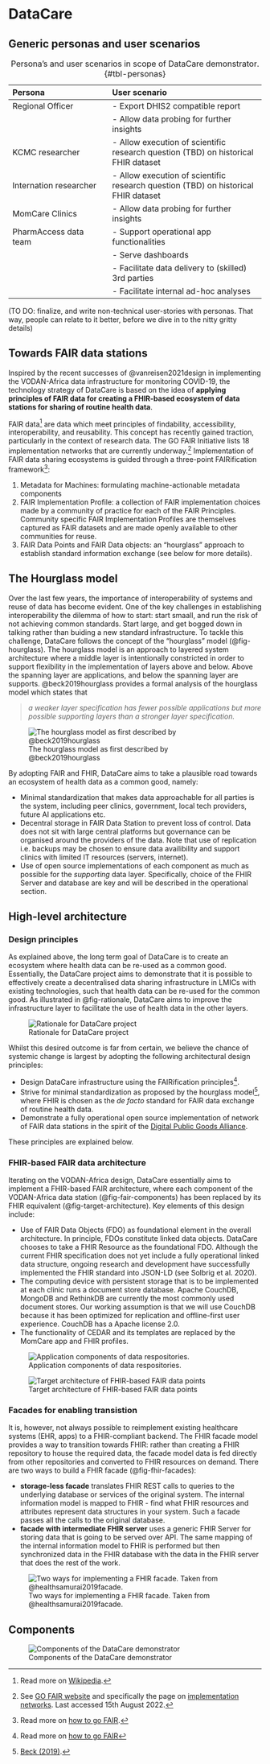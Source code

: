 # DataCare

## Generic personas and user scenarios

| Persona | User scenario |
|:--------|:-------------|
| Regional Officer | - Export DHIS2 compatible report |
|                  | - Allow data probing for further insights |
| KCMC researcher  | - Allow execution of scientific research question (TBD) on historical FHIR dataset |
| Internation researcher | - Allow execution of scientific research question (TBD) on historical FHIR dataset |
| MomCare Clinics | - Allow data probing for further insights |
| PharmAccess data team | - Support operational app functionalities |
|                       | - Serve dashboards |
|                       | - Facilitate data delivery to (skilled) 3rd parties |
|                       | - Facilitate internal ad-hoc analyses |

: Persona's and user scenarios in scope of DataCare demonstrator. {#tbl-personas}

(TO DO: finalize, and write non-technical user-stories with personas. That way, people can relate to it better, before we dive in to the nitty gritty details)

## Towards FAIR data stations

Inspired by the recent successes of @vanreisen2021design in implementing the VODAN-Africa data infrastructure for monitoring COVID-19, the technology strategy of DataCare is based on the idea of __applying principles of FAIR data for creating a FHIR-based ecosystem of data stations for sharing of routine health data__.

FAIR data^[Read more on [Wikipedia](https://en.wikipedia.org/wiki/FAIR_data).] are data which meet principles of findability, accessibility, interoperability, and reusability. This concept has recently gained traction, particularly in the context of research data. The GO FAIR Initiative lists 18 implementation networks that are currently underway.^[See [GO FAIR website](https://www.go-fair.org) and specifically the page on [implementation networks](https://www.go-fair.org/implementation-networks/overview/). Last accessed 15th August 2022.] Implementation of FAIR data sharing ecosystems is guided through a three-point FAIRification framework^[Read more on [how to go FAIR](https://www.go-fair.org/how-to-go-fair/).]:

1. Metadata for Machines: formulating machine-actionable metadata components
2. FAIR Implementation Profile: a collection of FAIR implementation choices made by a community of practice for each of the FAIR Principles. Community specific FAIR Implementation Profiles are themselves captured as FAIR datasets and are made openly available to other communities for reuse.
3. FAIR Data Points and FAIR Data objects: an "hourglass" approach to establish standard information exchange (see below for more details).

## The Hourglass model

Over the last few years, the importance of interoperability of systems and reuse of data has become evident. One of the key challenges in establishing interoperability the dilemma of how to start: start smaall, and run the risk of not achieving common standards. Start large, and get bogged down in talking rather than buiding a new standard infrastructure. To tackle this challenge, DataCare follows the concept of the "hourglass" model (@fig-hourglass). The hourglass model is an approach to layered system architecture where a middle layer is intentionally constricted in order to support flexibility in the implementation of layers above and below. Above the spanning layer are applications, and below the spanning layer are supports. @beck2019hourglass provides a formal analysis of the hourglass model which states that

> _a weaker layer specification has fewer possible applications but more possible supporting layers than a stronger layer specification._

![The hourglass model as first described by @beck2019hourglass](./images/go-fair-hourglass.png){#fig-hourglass}

By adopting FAIR and FHIR, DataCare aims to take a plausible road towards an ecosystem of health data as a common good, namely:

- Minimal standardization that makes data approachable for all parties is the system, including peer clinics, government, local tech providers, future AI applications etc.
- Decentral storage in FAIR Data Station to prevent loss of control. Data does not sit with large central platforms but governance can be organised around the providers of the data. Note that use of replication i.e. backups may be chosen to ensure data availibility and support clinics with limited IT resources (servers, internet).
- Use of open source implementations of each component as much as possible for the _supporting_ data layer. Specifically, choice of the FHIR Server and database are key and will be described in the operational section. 

## High-level architecture

### Design principles

As explained above, the long term goal of DataCare is to create an ecosystem where health data can be re-used as a common good. Essentially, the DataCare project aims to demonstrate that it is possible to effectively create a decentralised data sharing infrastructure in LMICs with existing technologies, such that health data can be re-used for the common good. As illustrated in @fig-rationale, DataCare aims to improve the infrastructure layer to facilitate the use of health data in the other layers.

![Rationale for DataCare project](./images/rationale.png){#fig-rationale}

Whilst this desired outcome is far from certain, we believe the chance of systemic change is largest by adopting the following architectural design principles:

- Design DataCare infrastructure using the FAIRification principles^[Read more on [how to go FAIR](https://www.go-fair.org/how-to-go-fair/)].
- Strive for minimal standardization as proposed by the hourglass model^[[Beck (2019)](https://cacm.acm.org/magazines/2019/7/237714-on-the-hourglass-model/fulltext).], where FHIR is chosen as the _de facto_ standard for FAIR data exchange of routine health data.
- Demonstrate a fully operational open source implementation of network of FAIR data stations in the spirit of the [Digital Public Goods Alliance](https://digitalpublicgoods.net/). 

These principles are explained below.


### FHIR-based FAIR data architecture

Iterating on the VODAN-Africa design, DataCare essentially aims to implement a FHIR-based FAIR architecture, where each component of the VODAN-Africa data station (@fig-fair-components) has been replaced by its FHIR equivalent (@fig-target-architecture). Key elements of this design include:

- Use of FAIR Data Objects (FDO) as foundational element in the overall architecture. In principle, FDOs constitute linked data objects. DataCare chooses to take a FHIR Resource as the foundational FDO. Although the current FHIR specification does not yet include a fully operational linked data structure, ongoing research and development have successfully implemented the FHIR standard into JSON-LD (see Solbrig et al. 2020).
- The computing device with persistent storage that is to be implemented at each clinic runs a document store database. Apache CouchDB, MongoDB and RethinkDB are currently the most commonly used document stores. Our working assumption is that we will use CouchDB because it has been optimized for replication and offline-first user experience. CouchDB has a Apache license 2.0.
- The functionality of CEDAR and its templates are replaced by the MomCare app and FHIR profiles.

![Application components of data respositories.](./images/data-repository-components.png){#fig-fair-components}

![Target architecture of FHIR-based FAIR data points](./images/target-architecture.png){#fig-target-architecture}


### Facades for enabling transistion

It is, however, not always possible to reimplement existing healthcare systems (EHR, apps) to a FHIR-compliant backend. The FHIR facade model provides a way to transition towards FHIR: rather than creating a FHIR repository to house the required data, the facade model data is fed directly from other repositories and converted to FHIR resources on demand. There are two ways to build a FHIR facade (@fig-fhir-facades):

- __storage-less facade__ translates FHIR REST calls to queries to the underlying database or services of the original system. The internal information model is mapped to FHIR - find what FHIR resources and attributes represent data structures in your system. Such a facade passes all the calls to the original database.
- __facade with intermediate FHIR server__ uses a generic FHIR Server for storing data that is going to be served over API. The same mapping of the internal information model to FHIR is performed but then synchronized data in the FHIR database with the data in the FHIR server that does the rest of the work.

![Two ways for implementing a FHIR facade. Taken from @healthsamurai2019facade.](./images/fhir-facades.png){#fig-fhir-facades}


## Components

![Components of the DataCare demonstrator](images/components.png){#fig-components}







